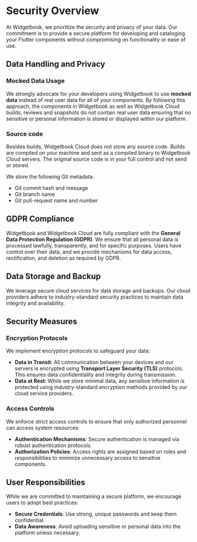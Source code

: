 # Security Overview

At Widgetbook, we prioritize the security and privacy of your data. Our commitment is to provide a secure platform for developing and cataloging your Flutter components without compromising on functionality or ease of use.

## Data Handling and Privacy

### Mocked Data Usage

We strongly advocate for your developers using Widgetbook to use **mocked data** instead of real user data for all of your components.
By following this approach, the components in Widgetbook as well as Widgetbook Cloud builds, reviews and snapshots do not contain real user data ensuring that no sensitive or personal information is stored or displayed within our platform.

### Source code

Besides builds, Widgetbook Cloud does not store any source code. 
Builds are compiled on your machine and sent as a compiled binary to Widgetbook Cloud servers. 
The original source code is in your full control and not send or stored. 

We store the following Git metadata:
- Git commit hash and message
- Git branch name
- Git pull-request name and number

## GDPR Compliance

Widgetbook and Widgetbook Cloud are fully compliant with the **General Data Protection Regulation (GDPR)**. 
We ensure that all personal data is processed lawfully, transparently, and for specific purposes. 
Users have control over their data, and we provide mechanisms for data access, rectification, and deletion as required by GDPR.

## Data Storage and Backup

We leverage secure cloud services for data storage and backups. Our cloud providers adhere to industry-standard security practices to maintain data integrity and availability.

## Security Measures

### Encryption Protocols

We implement encryption protocols to safeguard your data:

- **Data in Transit**: All communication between your devices and our servers is encrypted using **Transport Layer Security (TLS)** protocols. This ensures data confidentiality and integrity during transmission.
- **Data at Rest**: While we store minimal data, any sensitive information is protected using industry-standard encryption methods provided by our cloud service providers.

### Access Controls

We enforce strict access controls to ensure that only authorized personnel can access system resources:

- **Authentication Mechanisms**: Secure authentication is managed via robust authentication protocols.
- **Authorization Policies**: Access rights are assigned based on roles and responsibilities to minimize unnecessary access to sensitive components.

## User Responsibilities

While we are committed to maintaining a secure platform, we encourage users to adopt best practices:

- **Secure Credentials**: Use strong, unique passwords and keep them confidential.
- **Data Awareness**: Avoid uploading sensitive or personal data into the platform unless necessary.
